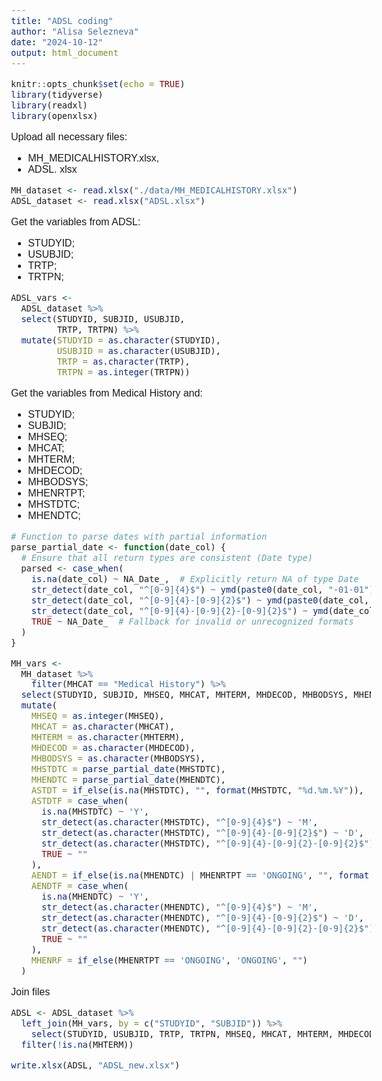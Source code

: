 ```yaml
---
title: "ADSL coding"
author: "Alisa Selezneva"
date: "2024-10-12"
output: html_document
---
```


<style type="text/css">
body{
  font-family: Helvetica;
  font-size: 12pt;
}
/* Headers */
h1, h2{
  font-size: 16pt;
}
</style>

```r
knitr::opts_chunk$set(echo = TRUE)
library(tidyverse)
library(readxl)
library(openxlsx)
```

Upload all necessary files:

-   MH_MEDICALHISTORY.xlsx, 
-   ADSL. xlsx


```r

MH_dataset <- read.xlsx("./data/MH_MEDICALHISTORY.xlsx")
ADSL_dataset <- read.xlsx("ADSL.xlsx")

```

Get the variables from ADSL:

-   STUDYID;
-   USUBJID;
-   TRTP;
-   TRTPN;

```r
ADSL_vars <- 
  ADSL_dataset %>% 
  select(STUDYID, SUBJID, USUBJID, 
         TRTP, TRTPN) %>% 
  mutate(STUDYID = as.character(STUDYID),
         USUBJID = as.character(USUBJID),
         TRTP = as.character(TRTP),
         TRTPN = as.integer(TRTPN))
```

Get the variables from Medical History and:

-   STUDYID;
-   SUBJID;
-   MHSEQ;
-   MHCAT;
-   MHTERM;
-   MHDECOD;
-   MHBODSYS; 
-   MHENRTPT;
-   MHSTDTC;
-   MHENDTC;

```r
# Function to parse dates with partial information
parse_partial_date <- function(date_col) {
  # Ensure that all return types are consistent (Date type)
  parsed <- case_when(
    is.na(date_col) ~ NA_Date_,  # Explicitly return NA of type Date
    str_detect(date_col, "^[0-9]{4}$") ~ ymd(paste0(date_col, "-01-01")),  # Only year
    str_detect(date_col, "^[0-9]{4}-[0-9]{2}$") ~ ymd(paste0(date_col, "-01")),  # Year and month
    str_detect(date_col, "^[0-9]{4}-[0-9]{2}-[0-9]{2}$") ~ ymd(date_col),  # Full date
    TRUE ~ NA_Date_  # Fallback for invalid or unrecognized formats
  )
}

MH_vars <- 
  MH_dataset %>% 
    filter(MHCAT == "Medical History") %>%
  select(STUDYID, SUBJID, MHSEQ, MHCAT, MHTERM, MHDECOD, MHBODSYS, MHENRTPT, MHSTDTC, MHENDTC) %>%
  mutate(
    MHSEQ = as.integer(MHSEQ),
    MHCAT = as.character(MHCAT),
    MHTERM = as.character(MHTERM),
    MHDECOD = as.character(MHDECOD),
    MHBODSYS = as.character(MHBODSYS),
    MHSTDTC = parse_partial_date(MHSTDTC),
    MHENDTC = parse_partial_date(MHENDTC),
    ASTDT = if_else(is.na(MHSTDTC), "", format(MHSTDTC, "%d.%m.%Y")),
    ASTDTF = case_when(
      is.na(MHSTDTC) ~ 'Y',
      str_detect(as.character(MHSTDTC), "^[0-9]{4}$") ~ 'M',
      str_detect(as.character(MHSTDTC), "^[0-9]{4}-[0-9]{2}$") ~ 'D',
      str_detect(as.character(MHSTDTC), "^[0-9]{4}-[0-9]{2}-[0-9]{2}$") ~ '',
      TRUE ~ ""
    ),
    AENDT = if_else(is.na(MHENDTC) | MHENRTPT == 'ONGOING', "", format(MHENDTC, "%d.%m.%Y")),
    AENDTF = case_when(
      is.na(MHENDTC) ~ 'Y',
      str_detect(as.character(MHENDTC), "^[0-9]{4}$") ~ 'M',
      str_detect(as.character(MHENDTC), "^[0-9]{4}-[0-9]{2}$") ~ 'D',
      str_detect(as.character(MHENDTC), "^[0-9]{4}-[0-9]{2}-[0-9]{2}$") ~ '',
      TRUE ~ ""
    ),
    MHENRF = if_else(MHENRTPT == 'ONGOING', 'ONGOING', "")
  )

```
Join files

``` r
ADSL <- ADSL_dataset %>%
  left_join(MH_vars, by = c("STUDYID", "SUBJID")) %>%
    select(STUDYID, USUBJID, TRTP, TRTPN, MHSEQ, MHCAT, MHTERM, MHDECOD, MHBODSYS,MHSTDTC, ASTDT, ASTDTF, MHENDTC, AENDT, AENDTF, MHENRTPT, MHENRF) %>%
  filter(!is.na(MHTERM))
```


```r
write.xlsx(ADSL, "ADSL_new.xlsx")
```

